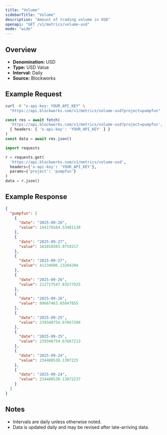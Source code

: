 ```yaml
---
title: "Volume"
sidebarTitle: "Volume"
description: "Amount of trading volume in USD"
openapi: "GET /v1/metrics/volume-usd"
mode: "wide"
---
```


## Overview

- **Denomination:** USD
- **Type:** USD Value
- **Interval:** Daily
- **Source:** Blockworks

## Example Request

<CodeGroup>

```bash cURL
curl -H "x-api-key: YOUR_API_KEY" \
  "https://api.blockworks.com/v1/metrics/volume-usd?project=pumpfun"
```

```typescript TypeScript
const res = await fetch(
  'https://api.blockworks.com/v1/metrics/volume-usd?project=pumpfun',
  { headers: { 'x-api-key': 'YOUR_API_KEY' } }
)
const data = await res.json()
```

```python Python
import requests

r = requests.get(
  'https://api.blockworks.com/v1/metrics/volume-usd',
  headers={'x-api-key': 'YOUR_API_KEY'},
  params={'project': 'pumpfun'}
)
data = r.json()
```

</CodeGroup>

## Example Response

```json
{
  "pumpfun": [
    {
      "date": "2025-09-28",
      "value": 144179164.53481138
    },
    {
      "date": "2025-09-27",
      "value": 181018503.0759217
    },
    {
      "date": "2025-09-27",
      "value": 41134606.13204204
    },
    {
      "date": "2025-09-26",
      "value": 212717547.83577925
    },
    {
      "date": "2025-09-26",
      "value": 89667463.65847655
    },
    {
      "date": "2025-09-25",
      "value": 239348754.67667204
    },
    {
      "date": "2025-09-25",
      "value": 239348754.67667213
    },
    {
      "date": "2025-09-24",
      "value": 234480530.1307225
    },
    {
      "date": "2025-09-24",
      "value": 234480530.13072237
    }
  ]
}
```

## Notes
- Intervals are daily unless otherwise noted.
- Data is updated daily and may be revised after late-arriving data.
